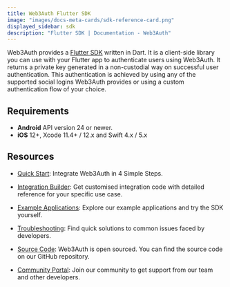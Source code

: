 ```yaml
---
title: Web3Auth Flutter SDK
image: "images/docs-meta-cards/sdk-reference-card.png"
displayed_sidebar: sdk
description: "Flutter SDK | Documentation - Web3Auth"
---
```


Web3Auth provides a [Flutter SDK](https://github.com/Web3Auth/web3auth-flutter-sdk) written in Dart. It is a client-side library you can use with your
Flutter app to authenticate users using Web3Auth. It returns a private key generated in a non-custodial way on successful user authentication. This
authentication is achieved by using any of the supported social logins Web3Auth provides or using a custom authentication flow of your choice.

## Requirements

- **Android** API version 24 or newer.
- **iOS** 12+, Xcode 11.4+ / 12.x and Swift 4.x / 5.x

## Resources

- [Quick Start](/quick-start?product=Plug+and+Play&sdk=Plug+and+Play+Flutter+SDK): Integrate Web3Auth in 4 Simple Steps.

- [Integration Builder](/integration-builder?lang=FLUTTER&chain=ETH&customAuth=NONE&mfa=DEFAULT&whitelabel=NO&web3AuthNetwork=TESTNET&evmFramework=WEB3&useModal=YES&rnMode=EXPO&stepIndex=0&stepIndex=0):
  Get customised integration code with detailed reference for your specific use case.

- [Example Applications](/examples?product=Plug+and+Play&sdk=Plug+and+Play+Flutter+SDK): Explore our example applications and try the SDK yourself.

- [Troubleshooting](/troubleshooting): Find quick solutions to common issues faced by developers.

- [Source Code](https://github.com/Web3Auth/web3auth-flutter-sdk/): Web3Auth is open sourced. You can find the source code on our GitHub repository.

- [Community Portal](https://community.web3auth.io): Join our community to get support from our team and other developers.
